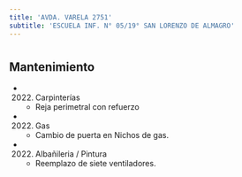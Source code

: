 ```yaml
---
title: 'AVDA. VARELA 2751'
subtitle: 'ESCUELA INF. N° 05/19° SAN LORENZO DE ALMAGRO'
---
```


#


## Mantenimiento

*  (2022) Carpinterías 
    + Reja perimetral con refuerzo

*  (2022) Gas 
    + Cambio de puerta en Nichos de gas.

*  (2022) Albañileria / Pintura 
    + Reemplazo de siete ventiladores.



